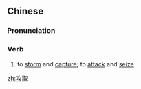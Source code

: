 ==Chinese==
{{zh-forms}}

===Pronunciation===
{{zh-pron
|m=gōngqǔ
|c=gung1 ceoi2
|h=pfs=kûng-chhí
|cat=v
}}

===Verb===
{{zh-verb}}

# to [[storm]] and [[capture]]; to [[attack]] and [[seize]]

[[zh:攻取]]